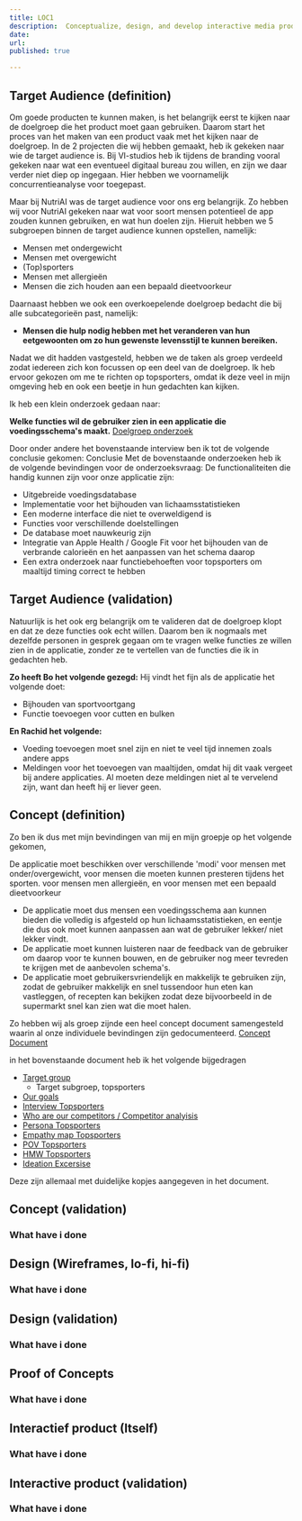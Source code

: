 ```yaml
---
title: LOC1
description:  Conceptualize, design, and develop interactive media products
date: 
url:
published: true

---
```

<h2>Target Audience (definition)</h2>
Om goede producten te kunnen maken, is het belangrijk eerst te kijken naar de doelgroep die het product moet gaan gebruiken. Daarom start het proces van het maken van een product vaak met het kijken naar de doelgroep. In de 2 projecten die wij hebben gemaakt, heb ik gekeken naar wie de target audience is. Bij VI-studios heb ik tijdens de branding vooral gekeken naar wat een eventueel digitaal bureau zou willen, en zijn we daar verder niet diep op ingegaan. Hier hebben we voornamelijk concurrentieanalyse voor toegepast.

Maar bij NutriAI was de target audience voor ons erg belangrijk. Zo hebben wij voor NutriAI gekeken naar wat voor soort mensen potentieel de app zouden kunnen gebruiken, en wat hun doelen zijn. Hieruit hebben we 5 subgroepen binnen de target audience kunnen opstellen, namelijk:

- Mensen met ondergewicht
- Mensen met overgewicht
- (Top)sporters
- Mensen met allergieën
- Mensen die zich houden aan een bepaald dieetvoorkeur

Daarnaast hebben we ook een overkoepelende doelgroep bedacht die bij alle subcategorieën past, namelijk:
- **Mensen die hulp nodig hebben met het veranderen van hun eetgewoonten om zo hun gewenste levensstijl te kunnen bereiken.**

Nadat we dit hadden vastgesteld, hebben we de taken als groep verdeeld zodat iedereen zich kon focussen op een deel van de doelgroep. Ik heb ervoor gekozen om me te richten op topsporters, omdat ik deze veel in mijn omgeving heb en ook een beetje in hun gedachten kan kijken.

Ik heb een klein onderzoek gedaan naar:

**Welke functies wil de gebruiker zien in een applicatie die voedingsschema's maakt.**
[Doelgroep onderzoek](doelgroep.pdf)

Door onder andere het bovenstaande interview ben ik tot de volgende conclusie gekomen:
Conclusie
Met de bovenstaande onderzoeken heb ik de volgende bevindingen voor de onderzoeksvraag:
De functionaliteiten die handig kunnen zijn voor onze applicatie zijn:
- Uitgebreide voedingsdatabase
- Implementatie voor het bijhouden van lichaamsstatistieken
- Een moderne interface die niet te overweldigend is
- Functies voor verschillende doelstellingen
- De database moet nauwkeurig zijn
- Integratie van Apple Health / Google Fit voor het bijhouden van de verbrande calorieën en het aanpassen van het schema daarop
- Een extra onderzoek naar functiebehoeften voor topsporters om maaltijd timing correct te hebben

<h2>Target Audience (validation)</h2>
Natuurlijk is het ook erg belangrijk om te valideren dat de doelgroep klopt en dat ze deze functies ook echt willen. Daarom ben ik nogmaals met dezelfde personen in gesprek gegaan om te vragen welke functies ze willen zien in de applicatie, zonder ze te vertellen van de functies die ik in gedachten heb.

**Zo heeft Bo het volgende gezegd:**
Hij vindt het fijn als de applicatie het volgende doet:
- Bijhouden van sportvoortgang
- Functie toevoegen voor cutten en bulken

**En Rachid het volgende:**
- Voeding toevoegen moet snel zijn en niet te veel tijd innemen zoals andere apps
- Meldingen voor het toevoegen van maaltijden, omdat hij dit vaak vergeet bij andere applicaties. Al moeten deze meldingen niet al te vervelend zijn, want dan heeft hij er liever geen.



<h2> Concept (definition)	</h2>
Zo ben ik dus met mijn bevindingen van mij en mijn groepje op het volgende gekomen, 

De applicatie moet beschikken over verschillende 'modi' voor mensen met onder/overgewicht, voor mensen die moeten kunnen presteren tijdens het sporten. 
voor mensen men allergieën, en voor mensen met een bepaald dieetvoorkeur

- De applicatie moet dus mensen een voedingsschema aan kunnen bieden die volledig is afgesteld op hun lichaamsstatistieken, en eentje die dus ook moet kunnen aanpassen aan wat de gebruiker lekker/ niet lekker vindt. 
- De applicatie moet kunnen luisteren naar de feedback van de gebruiker om daarop voor te kunnen bouwen, en de gebruiker nog meer tevreden te krijgen met de aanbevolen schema's. 
- De applicatie moet gebruikersvriendelijk en makkelijk te gebruiken zijn, zodat de gebruiker makkelijk en snel tussendoor hun eten kan vastleggen, of recepten kan bekijken zodat deze bijvoorbeeld in de supermarkt snel kan zien wat die moet halen. 

Zo hebben wij als groep zijnde een heel concept document samengesteld waarin al onze individuele bevindingen zijn gedocumenteerd. 
[Concept Document](/concept.pdf)
 
in het bovenstaande document heb ik het volgende bijgedragen 
- [Target group](/Concept.pdf#page=4)
    - Target subgroep, topsporters
- [Our goals](/Concept.pdf#page=5)
- [Interview Topsporters](/Concept.pdf#page=10)
- [Who are our competitors / Competitor analyisis](/Concept.pdf#page=15)
- [Persona Topsporters](/Concept.pdf#page=15)
- [Empathy map Topsporters](/Concept.pdf#page=23)
- [POV Topsporters](/Concept.pdf#page=26)
- [HMW Topsporters](/Concept.pdf#page=26)
- [Ideation Excersise](/Concept.pdf#page=29)



Deze zijn allemaal met duidelijke kopjes aangegeven in het document.


<h2> Concept (validation)	</h2>
<h3> What have i done </h3>

<h2> Design (Wireframes, lo-fi, hi-fi)	</h2>
<h3> What have i done </h3>

<h2> Design (validation) </h2>
<h3> What have i done </h3>
	
<h2> Proof of Concepts </h2>
<h3> What have i done </h3>	

 <h2>Interactief product (Itself)	</h2>
 <h3> What have i done </h3>

 <h2>Interactive product (validation) </h2>
 <h3> What have i done </h3>